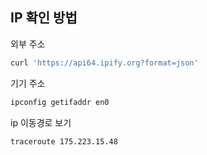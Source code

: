 
## IP 확인 방법

외부 주소

```bash
curl 'https://api64.ipify.org?format=json'
```

기기 주소

```bash
ipconfig getifaddr en0
```

ip 이동경로 보기

```bash
traceroute 175.223.15.48 
```
